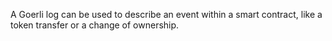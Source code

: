 A Goerli log can be used to describe an event within a smart contract, like a token transfer or a change of ownership.
